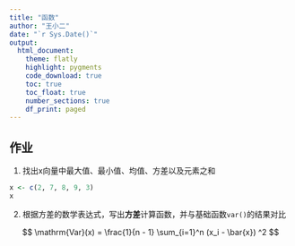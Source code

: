 ```yaml
---
title: "函数"
author: "王小二"
date: "`r Sys.Date()`"
output: 
  html_document:
    theme: flatly
    highlight: pygments
    code_download: true
    toc: true
    toc_float: true
    number_sections: true
    df_print: paged
---
```



## 作业


1. 找出x向量中最大值、最小值、均值、方差以及元素之和
```r
x <- c(2, 7, 8, 9, 3)
x
```



2. 根据方差的数学表达式，写出**方差**计算函数，并与基础函数`var()`的结果对比

$$
\mathrm{Var}(x) = \frac{1}{n - 1} \sum_{i=1}^n (x_i - \bar{x}) ^2 
$$
